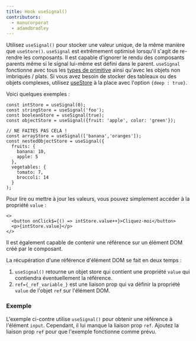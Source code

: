 ```yaml
---
title: Hook useSignal()
contributors:
  - manucorporat
  - adamdbradley
---
```


Utilisez `useSignal()` pour stocker une valeur unique, de la même manière que `useStore()`. `useSignal` est extrêmement optimisé lorsqu'il s'agit de re-rendre les composants. Il est capable d'ignorer le rendu des composants parents même si le signal lui-même est défini dans le parent. `useSignal` fonctionne avec tous les [types de primitive](https://developer.mozilla.org/en-US/docs/Glossary/Primitive) ainsi qu'avec les objets non imbriqués / plats. Si vous avez besoin de stocker des tableaux ou des objets complexes, utilisez [useStore](../../../docs/(qwik)/components/state/index.mdx) à la place avec l'option `{deep : true}`.

Voici quelques exemples :

```
const intStore = useSignal(0);
const stringStore = useSignal('foo');
const booleanStore = useSignal(true);
const objectStore = useSignal({fruit: 'apple', color: 'green'});

// NE FAITES PAS CELA !
const arrayStore = useSignal(['banana','oranges']);
const nestedObjectStore = useSignal({
  fruits: {
    banana: 10,
    apple: 5
  },
  vegetables: {
    tomato: 7,
    broccoli: 14
  }
);
```

Pour lire ou mettre à jour les valeurs, vous pouvez simplement accéder à la propriété `value` :

```
<>
  <button onClick$={() => intStore.value++}>Cliquez-moi</button>
  <p>{intStore.value}</p>
</>
```

Il est également capable de contenir une référence sur un élément DOM créé par le composant.

La récupération d'une référence d'élément DOM se fait en deux temps :

1. `useSignal()` retourne un objet store qui contient une propriété `value` qui contiendra éventuellement la référence.
2. `ref={_ref_variable_}` est une liaison prop qui va définir la propriété `value` de l'objet `ref` sur l'élément DOM.

### Exemple

L'exemple ci-contre utilise `useSignal()` pour obtenir une référence à l'élément `input`. Cependant, il lui manque la liaison prop `ref`. Ajoutez la liaison prop `ref` pour que l'exemple fonctionne comme prévu.
